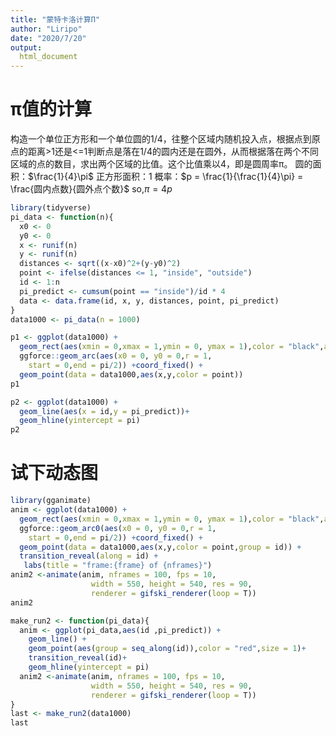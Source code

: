 ```yaml
---
title: "蒙特卡洛计算Π"
author: "Liripo"
date: "2020/7/20"
output: 
  html_document
---
```


# π值的计算

构造一个单位正方形和一个单位圆的1/4，往整个区域内随机投入点，根据点到原点的距离>1还是<=1判断点是落在1/4的圆内还是在圆外，从而根据落在两个不同区域的点的数目，求出两个区域的比值。这个比值乘以4，即是圆周率π。
圆的面积：$\frac{1}{4}\pi$
正方形面积：$1$
概率：$p = \frac{1}{\frac{1}{4}\pi} = \frac{圆内点数}{圆外点个数}$
so,$\pi = 4p$

```r
library(tidyverse)
pi_data <- function(n){
  x0 <- 0
  y0 <- 0
  x <- runif(n)
  y <- runif(n)
  distances <- sqrt((x-x0)^2+(y-y0)^2)
  point <- ifelse(distances <= 1, "inside", "outside")
  id <- 1:n
  pi_predict <- cumsum(point == "inside")/id * 4
  data <- data.frame(id, x, y, distances, point, pi_predict)
}
data1000 <- pi_data(n = 1000)
```

```r
p1 <- ggplot(data1000) + 
  geom_rect(aes(xmin = 0,xmax = 1,ymin = 0, ymax = 1),color = "black",alpha = 0) +
  ggforce::geom_arc(aes(x0 = 0, y0 = 0,r = 1,
    start = 0,end = pi/2)) +coord_fixed() +
  geom_point(data = data1000,aes(x,y,color = point))
p1
```
```r
p2 <- ggplot(data1000) +
  geom_line(aes(x = id,y = pi_predict))+
  geom_hline(yintercept = pi)
p2
```

# 试下动态图

```r
library(gganimate)
anim <- ggplot(data1000) + 
  geom_rect(aes(xmin = 0,xmax = 1,ymin = 0, ymax = 1),color = "black",alpha = 0) +
  ggforce::geom_arc0(aes(x0 = 0, y0 = 0,r = 1,
    start = 0,end = pi/2)) +coord_fixed() +
  geom_point(data = data1000,aes(x,y,color = point,group = id)) +
  transition_reveal(along = id) +
   labs(title = "frame:{frame} of {nframes}")
anim2 <-animate(anim, nframes = 100, fps = 10,
                  width = 550, height = 540, res = 90,
                  renderer = gifski_renderer(loop = T))
anim2
```

```r
make_run2 <- function(pi_data){
  anim <- ggplot(pi_data,aes(id ,pi_predict)) +
    geom_line() +
    geom_point(aes(group = seq_along(id)),color = "red",size = 1)+
    transition_reveal(id)+
    geom_hline(yintercept = pi)
  anim2 <-animate(anim, nframes = 100, fps = 10,
                  width = 550, height = 540, res = 90,
                  renderer = gifski_renderer(loop = T))
}
last <- make_run2(data1000)
last
```